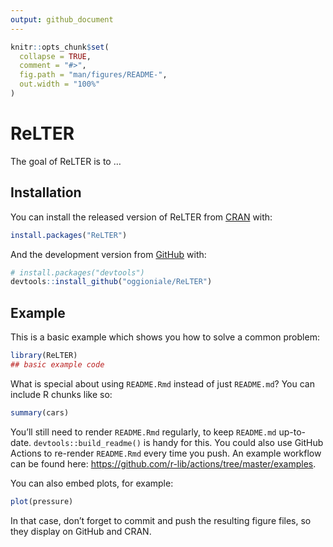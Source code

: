 ```yaml
---
output: github_document
---
```


<!-- README.md is generated from README.Rmd. Please edit that file -->

```r
knitr::opts_chunk$set(
  collapse = TRUE,
  comment = "#>",
  fig.path = "man/figures/README-",
  out.width = "100%"
)
```

# ReLTER

<!-- badges: start -->
<!-- badges: end -->

The goal of ReLTER is to ...

## Installation

You can install the released version of ReLTER from [CRAN](https://CRAN.R-project.org) with:

``` r
install.packages("ReLTER")
```

And the development version from [GitHub](https://github.com/) with:

``` r
# install.packages("devtools")
devtools::install_github("oggioniale/ReLTER")
```
## Example

This is a basic example which shows you how to solve a common problem:

```r
library(ReLTER)
## basic example code
```

What is special about using `README.Rmd` instead of just `README.md`? You can include R chunks like so:

```r
summary(cars)
```

You'll still need to render `README.Rmd` regularly, to keep `README.md` up-to-date. `devtools::build_readme()` is handy for this. You could also use GitHub Actions to re-render `README.Rmd` every time you push. An example workflow can be found here: <https://github.com/r-lib/actions/tree/master/examples>.

You can also embed plots, for example:

```r
plot(pressure)
```

In that case, don't forget to commit and push the resulting figure files, so they display on GitHub and CRAN.
